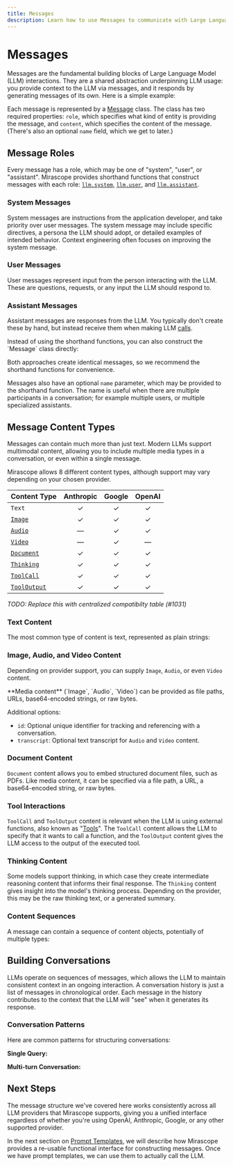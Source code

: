 ```yaml
---
title: Messages
description: Learn how to use Messages to communicate with Large Language Models (LLMs) in Mirascope.
---
```


# Messages

Messages are the fundamental building blocks of Large Language Model (LLM) interactions. They are a shared abstraction underpinning LLM usage: you provide context to the LLM via messages, and it responds by generating messages of its own. Here is a simple example:

<CodeExample file="examples/messages/basic.py" lines="1-4" />

Each message is represented by a [Message](/docs/api/messages#message) class. The class has two required properties: `role`, which specifies what kind of entity is providing the message, and `content`, which specifies the content of the message. (There's also an optional `name` field, which we get to later.)

## Message Roles

Every message has a role, which may be one of "system", "user", or "assistant". Mirascope provides shorthand functions that construct messages with each role:
[`llm.system`](/docs/api/messages#system),
[`llm.user`](/docs/api/messages#user),
and [`llm.assistant`](/docs/api/messages#assistant).

### System Messages

System messages are instructions from the application developer, and take priority over user messages. The system message may include specific directives, a persona the LLM should adopt, or detailed examples of intended behavior. Context engineering often focuses on improving the system message.

<CodeExample file="examples/messages/basic.py" lines="6-6" />

### User Messages

User messages represent input from the person interacting with the LLM. These are questions, requests, or any input the LLM should respond to.

<CodeExample file="examples/messages/basic.py" lines="7-7" />

### Assistant Messages

Assistant messages are responses from the LLM. You typically don't create these by hand, but instead receive them when making LLM [calls](./calls).

<CodeExample file="examples/messages/basic.py" lines="8-8" />

<Note title="Manual Message Construction" collapsible={true} defaultOpen={false}>
Instead of using the shorthand functions, you can also construct the `Message` class directly:

<CodeExample file="examples/messages/basic.py" lines="10-16" />

Both approaches create identical messages, so we recommend the shorthand functions for convenience.

</Note>

<Info title="Message Names" collapsible={true} defaultOpen={false}>

Messages also have an optional `name` parameter, which may be provided to the
shorthand function. The name is useful when there are multiple participants in
a conversation; for example multiple users, or multiple specialized
assistants.

</Info>

## Message Content Types

Messages can contain much more than just text. Modern LLMs support multimodal content, allowing you to include multiple media types in a conversation, or even within a single message.

Mirascope allows 8 different content types, although support may vary depending on your chosen provider.

| Content Type                                 | Anthropic | Google | OpenAI |
| -------------------------------------------- | :-------: | :----: | :----: |
| `Text`                                       |     ✓     |   ✓    |   ✓    |
| [`Image`](/docs/api/content#image)           |     ✓     |   ✓    |   ✓    |
| [`Audio`](/docs/api/content#audio)           |     —     |   ✓    |   ✓    |
| [`Video`](/docs/api/content#video)           |     —     |   ✓    |   —    |
| [`Document`](/docs/api/content#document)     |     ✓     |   ✓    |   ✓    |
| [`Thinking`](/docs/api/content#thinking)     |     ✓     |   ✓    |   ✓    |
| [`ToolCall`](/docs/api/content#toolcall)     |     ✓     |   ✓    |   ✓    |
| [`ToolOutput`](/docs/api/content#tooloutput) |     ✓     |   ✓    |   ✓    |

_TODO: Replace this with centralized compatibilty table (#1031)_

### Text Content

The most common type of content is text, represented as plain strings:

<CodeExample file="examples/messages/content.py" lines="3-3" />

### Image, Audio, and Video Content

Depending on provider support, you can supply `Image`, `Audio`, or even `Video` content.

<CodeExample file="examples/messages/content.py" lines="5-10" />

<CodeExample file="examples/messages/content.py" lines="12-18" />

<CodeExample file="examples/messages/content.py" lines="20-26" />

<Info>
**Media content** (`Image`, `Audio`, `Video`) can be provided as file paths, URLs, base64-encoded strings, or raw bytes.

Additional options:

- `id`: Optional unique identifier for tracking and referencing with a conversation.
- `transcript`: Optional text transcript for `Audio` and `Video` content.

</Info>

### Document Content

`Document` content allows you to embed structured document files, such as PDFs. Like media content, it can be specified via a file path, a URL, a base64-encoded string, or raw bytes.

<CodeExample file="examples/messages/content.py" lines="28-32" />

### Tool Interactions

`ToolCall` and `ToolOutput` content is relevant when the LLM is using external functions, also known as "[Tools](./tools)". The `ToolCall` content allows the LLM to specify that it wants to call a function, and the `ToolOutput` content gives the LLM access to the output of the executed tool.

<CodeExample file="examples/messages/content.py" lines="34-45" />

### Thinking Content

Some models support thinking, in which case they create intermediate reasoning content that informs their final response. The `Thinking` content gives insight into the model's thinking process. Depending on the provider, this may be the raw thinking text, or a generated summary.

<CodeExample file="examples/messages/content.py" lines="47-55" />

### Content Sequences

A message can contain a sequence of content objects, potentially of multiple types:

<CodeExample file="examples/messages/content.py" lines="57-63" />

## Building Conversations

LLMs operate on sequences of messages, which allows the LLM to maintain consistent context in an ongoing interaction. A conversation history is just a list of messages in chronological order. Each message in the history contributes to the context that the LLM will "see" when it generates its response.

### Conversation Patterns

Here are common patterns for structuring conversations:

**Single Query:**

<CodeExample file="examples/messages/conversations.py" lines="3-5" />

**Multi-turn Conversation:**

<CodeExample file="examples/messages/conversations.py" lines="7-13" />

## Next Steps

The message structure we've covered here works consistently across all LLM providers that Mirascope supports, giving you a unified interface regardless of whether you're using OpenAI, Anthropic, Google, or any other supported provider.

In the next section on [Prompt Templates](./prompt-templates), we will describe how Mirascope provides a re-usable functional interface for constructing messages. Once we have prompt templates, we can use them to actually call the LLM.
